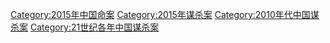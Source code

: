 [[Category:2015年中国命案|Category:2015年中国命案]]
[[Category:2015年谋杀案|Category:2015年谋杀案]]
[[Category:2010年代中国谋杀案|Category:2010年代中国谋杀案]]
[[Category:21世纪各年中国谋杀案|Category:21世纪各年中国谋杀案]]